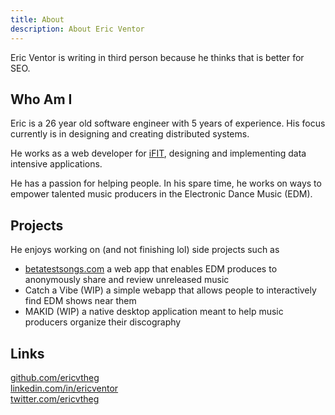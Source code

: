 ```yaml
---
title: About
description: About Eric Ventor
---
```


Eric Ventor is writing in third person because he thinks that is better for SEO.

## Who Am I

Eric is a 26 year old software engineer with 5 years of experience. His focus currently is in designing and creating distributed systems.

He works as a web developer for [iFIT](https://www.ifit.com/), designing and implementing data intensive applications.

He has a passion for helping people. In his spare time, he works on ways to empower talented music producers in the Electronic Dance Music (EDM).

## Projects

He enjoys working on (and not finishing lol) side projects such as

- [betatestsongs.com](https://betatestsongs.com) a web app that enables EDM produces to anonymously share and review unreleased music
- Catch a Vibe (WIP) a simple webapp that allows people to interactively find EDM shows near them
- MAKID (WIP) a native desktop application meant to help music producers organize their discography

## Links

[github.com/ericvtheg](https://github.com/ericvtheg) \
[linkedin.com/in/ericventor](https://www.linkedin.com/in/ericventor) \
[twitter.com/ericvtheg](https://twitter.com/ericvtheg)
